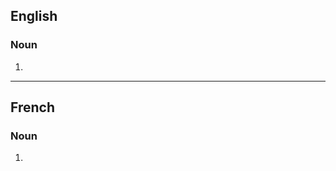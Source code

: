 ==English==

===Noun===
{{head|en|noun form}}

# {{plural of|circulation|lang=en}}

----

==French==

===Noun===
{{head|fr|noun plural form|g=f}}

# {{plural of|circulation|lang=fr}}